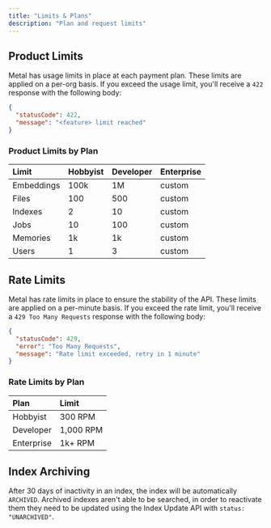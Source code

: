 ```yaml
---
title: "Limits & Plans"
description: "Plan and request limits"
---
```


## Product Limits
Metal has usage limits in place at each payment plan. These limits are applied on a per-org basis. If you exceed the usage limit, you'll receive a `422` response with the following body:

```json
{
  "statusCode": 422,
  "message": "<feature> limit reached"
}
```

### Product Limits by Plan

| Limit | Hobbyist | Developer | Enterprise |
| :--- | :--- | :--- | :--- |
| Embeddings | 100k | 1M | custom |
| Files | 100 | 500 | custom |
| Indexes | 2 | 10 | custom |
| Jobs | 10 | 100 | custom |
| Memories | 1k | 1k | custom |
| Users | 1 | 3 | custom |



## Rate Limits
Metal has rate limits in place to ensure the stability of the API. These limits are applied on a per-minute basis. If you exceed the rate limit, you'll receive a `429 Too Many Requests` response with the following body:

```json
{
  "statusCode": 429,
  "error": "Too Many Requests",
  "message": "Rate limit exceeded, retry in 1 minute"
}
```

### Rate Limits by Plan

| Plan | Limit |
| :--- | :--- |
| Hobbyist | 300 RPM |
| Developer | 1,000 RPM |
| Enterprise | 1k+ RPM |


## Index Archiving

After 30 days of inactivity in an index, the index will be automatically `ARCHIVED`. Archived indexes aren't able to be searched, in order to reactivate them they need to be updated using the Index Update API with `status: "UNARCHIVED"`.